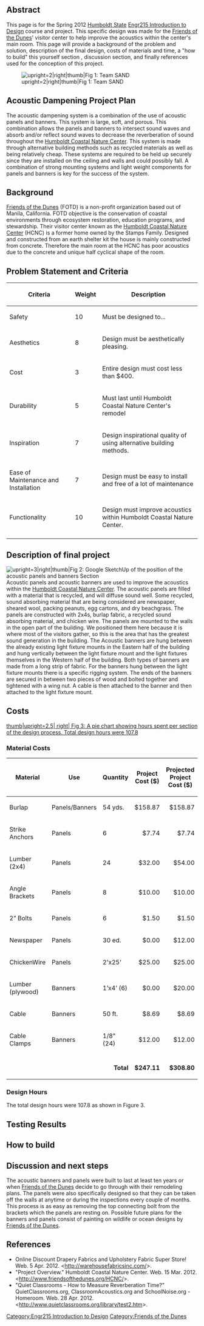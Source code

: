 
== Abstract ==
This page is for the Spring 2012 [http://www.humboldt.edu Humboldt State] [[Engr215 Introduction to Design]] course and project. This specific design was made for the [[Friends of the Dunes]]' visitor center to help improve the acoustics within the center's main room. This page will provide a background of the problem and solution, description of the final design, costs of materials and time, a "how to build" this yourself section , discussion section, and finally references used for the conception of this project.

[[Image:Team Panel.jpg| upright=2|right|thumb|Fig 1: Team SAND ]]

== Acoustic Dampening Project Plan ==

The acoustic dampening system is a combination of the use of acoustic panels and banners. This system is large, soft, and porous. This combination allows the panels and banners to intersect sound waves and absorb and/or reflect sound waves to decrease the reverberation of sound throughout the [http://www.friendsofthedunes.org/HCNC/ Humboldt Coastal Nature Center]. This system is made through alternative building methods such as recycled materials as well as being relatively cheap. These systems are required to be held up securely since they are installed on the ceiling and walls and could possibly fall. A combination of strong mounting systems and light weight components for panels and banners is key for the success of the system.

== Background ==
[[Friends of the Dunes]] (FOTD) is a non-profit organization based out of Manila,
California. FOTD objective is the conservation of coastal environments through
ecosystem restoration, education programs, and stewardship. Their visitor center
known as the [http://www.friendsofthedunes.org/HCNC/ Humboldt Coastal Nature Center] (HCNC) is a former home owned by
the Stamps Family. Designed and constructed from an earth shelter kit the house is
mainly constructed from concrete. Therefore the main room at the HCNC has poor
acoustics due to the concrete and unique half cyclical shape of the room.

== Problem Statement and Criteria ==
{| class="wikitable sortable"
|-
! Criteria
! Weight
! Description
|-
| Safety
| 10
| Must be designed to...
|-
| Aesthetics
| 8
| Design must be aesthetically pleasing.
|-
| Cost 
| 3
| Entire design must cost less than $400.
|-
| Durability
| 5
| Must last until Humboldt Coastal Nature Center's remodel 
|-
| Inspiration
| 7
| Design inspirational quality of using alternative building methods.
|-
| Ease of Maintenance and Installation
| 7
| Design must be easy to install and free of a lot of maintenance 
|-
| Functionality
| 10
| Design must improve acoustics within Humboldt Coastal Nature Center.
|-
|}

== Description of final project ==
[[Image:HCNC_building.JPG| upright=3|right|thumb|Fig 2: Google SketchUp of the position of the acoustic panels and banners Section ]]
Acoustic panels and acoustic banners are used to improve the acoustics within the [http://www.friendsofthedunes.org/HCNC/ Humboldt Coastal Nature Center]. The acoustic panels are filled with a material that is recycled, and will diffuse sound well. Some recycled, sound absorbing material that are being considered are newspaper, sheared wool, packing peanuts, egg cartons, and dry beachgrass. The panels are constructed with 2x4s, burlap fabric, a recycled sound absorbing material, and chicken wire. The panels are mounted to the walls in the open part of the building. We positioned them here because it is where most of the visitors gather, so this is the area that has the greatest sound generation in the building. The Acoustic banners are hung between the already existing light fixture mounts in the Eastern half of the building and hung vertically between the light fixture mount and the light fixtures themselves in the Western half of the building. Both types of banners are made from a long strip of fabric. For the banners hung between the light fixture mounts there is a specific rigging system. The ends of the banners are secured in between two pieces of wood and bolted together and tightened with a wing nut. A cable is then attached to the banner and then attached to the light fixture mount.

== Costs ==
[[Image:Acoustic Dampening Design Hours.jpg|thumb|upright=2.5| right| Fig 3: A pie chart showing hours spent per section of the design process. Total design hours were 107.8]]
=== Material Costs ===

{| class="wikitable sortable"
! Material !! Use !! Quantity !! Project Cost ($) !! Projected Project Cost ($)
|-
| Burlap || Panels/Banners || 54 yds.
|align="right"| $158.87 
|align="right"| $158.87 
|- 
| Strike Anchors || Panels ||6
|align="right"| $7.74 
|align="right"| $7.74 
|-
| Lumber (2x4)||Panels||24
|align="right"| $32.00
|align="right"| $54.00
|-
| Angle Brackets||Panels||8
|align="right"| $10.00
|align="right"| $10.00
|-
| 2” Bolts||Panels||6
|align="right"| $1.50
|align="right"| $1.50
|-
| Newspaper||Panels||30 ed.
|align="right"| $0.00
|align="right"| $12.00
|-
| ChickenWire ||Panels||2'x25'
|align="right"| $25.00 
|align="right"| $25.00 
|-
| Lumber (plywood)||Banners|| 1’x4’ (6)
|align="right"| $0.00
|align="right"| $20.00 
|-
| Cable||Banners|| 50 ft.
|align="right"| $8.69
|align="right"| $8.69 
|-
| Cable Clamps||Banners|| 1/8" (24)
|align="right"| $12.00
|align="right"| $12.00
|-
|-class="sortbottom"
|colspan="3" align="right" | '''Total''' 
|align="right"| '''$247.11''' 
|align="right"| '''$308.80''' 
|}

===Design Hours===
The total design hours were 107.8  as shown in Figure 3.

== Testing Results ==

== How to build ==
{{How to
| title=How to Build Acoustic Panels 
| size=180
| Image: Panel Build Step 1.jpg‎| Figure 1:|1|First step of building the frames of the acoustic panels. Measuring 2x4's to appropriate lengths for your individual design.. (Photo by Amy Gabriel)
| Image: Panel Build Step 2.jpg‎| Figure 2:|2| Second step of the frame building process is then to cut to boards to appropriate lengths. A chop, skill, or table saw works best for this step... (Photo by Amy Gabriel)     
| Image: Panel Build Step 3.jpg‎ | Figure 3:|3| Putting the cut sides of the frame together which are ready for assembly... (Photo by Amy Gabriel)
| Image: Panel Build Step 4.jpg| Figure 4:|4| Drilling pilot holes on the joint. One and half inch screws were then used to attach the two sides... (Photo by Amy Gabriel)
| Image: Panel Build Step 5.jpg‎| Figure 5:|5| Repeat step 3 and 4 until frame is fully assembled... (Photo by Amy Gabriel)
| Image: Panel Build Step 6.JPG | Figure 6:|6| Using a newspaper template, mark on the previously cut fabric to properly fold on the corner of the panel frame. This can be done in multiple ways and is mostly based on the users preference.... (Photo by Cole Humphrey)
| Image: Panel Build Step 7.JPG‎ | Figure 7:|7| After cuts have been made. Stretch fabric over frame and staple. Depending on the fabric the may require multiple people and/ or stretching processes.... (Photo by Michael Harrow)
| Image: Panel Build Step 8.JPG‎| Figure 8:|8| Fold left over fabric corner over and staple within frame. We did not cut it due to fear of fraying. The corners will be hidden once panel is filled.... (Photo by Michael Harrow)     
| Image: Panel Build Step 9.JPG‎| Figure 9:|9|Panels after fabric covering.... (Photo by Michael Harrow)
| Image: Panel Build Step 10.jpg‎| Figure 10:|10|Fill fabric covered panel with filling such as newspaper, dry trash, wool, or (but not limited to) insulation. Then cover with chicken wire and staple secure.... (Photo by Kayla Morris)
| Image: Panel Build Step 11.jpg‎| Figure 11:|11| Drill a centered 1/8 inch hole at the top of the frame for a 2 inch long bolt to connect to the mounting bracket..... (Photo by Kayla Morris)
| Image: Panel Build Step 12.jpg‎| Figure 12:|12| Panel is finished!..... (Photo by Kayla Morris)}}

== Discussion and next steps ==
The acoustic banners and panels were built to last at least ten years or when [[Friends of the Dunes]] decide to go through with their remodeling plans. The panels were also specifically designed so that they can be taken off the walls at anytime or during the inspections every couple of months. This process is as easy as removing the top connecting bolt from the brackets which the panels are resting on. Possible future plans for the banners and panels consist of painting on wildlife or ocean designs by [[Friends of the Dunes]].

== References ==
* Online Discount Drapery Fabrics and Upholstery Fabric Super Store! Web. 5 Apr. 2012. <http://warehousefabricsinc.com/>.
* "Project Overview." Humboldt Coastal Nature Center. Web. 15 Mar. 2012. <http://www.friendsofthedunes.org/HCNC/>.
* "Quiet Classrooms - How to Measure Reverberation Time?" QuietClassrooms.org, ClassroomAcoustics.org and SchoolNoise.org - Homeroom. Web. 28 Apr. 2012. <http://www.quietclassrooms.org/library/test2.htm>.

[[Category:Engr215 Introduction to Design]]
[[Category:Friends of the Dunes]]